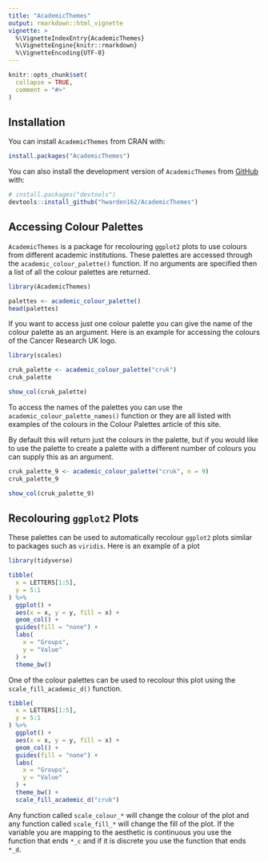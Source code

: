 ```yaml
---
title: "AcademicThemes"
output: rmarkdown::html_vignette
vignette: >
  %\VignetteIndexEntry{AcademicThemes}
  %\VignetteEngine{knitr::rmarkdown}
  %\VignetteEncoding{UTF-8}
---
```


```r
knitr::opts_chunk$set(
  collapse = TRUE,
  comment = "#>"
)
```

## Installation

You can install `AcademicThemes` from CRAN with:

``` r
install.packages("AcademicThemes")
```

You can also install the development version of `AcademicThemes` from [GitHub](https://github.com/) with:

``` r
# install.packages("devtools")
devtools::install_github("hwarden162/AcademicThemes")
```

## Accessing Colour Palettes

`AcademicThemes` is a package for recolouring `ggplot2` plots to use colours from different academic institutions. These palettes are accessed through the `academic_colour_palette()` function. If no arguments are specified then a list of all the colour palettes are returned.

```r
library(AcademicThemes)

palettes <- academic_colour_palette()
head(palettes)
```

If you want to access just one colour palette you can give the name of the colour palette as an argument. Here is an example for accessing the colours of the Cancer Research UK logo.

```r
library(scales)

cruk_palette <- academic_colour_palette("cruk")
cruk_palette

show_col(cruk_palette)
```

To access the names of the palettes you can use the `academic_colour_palette_names()` function or they are all listed with examples of the colours in the Colour Palettes article of this site.

By default this will return just the colours in the palette, but if you would like to use the palette to create a palette with a different number of colours you can supply this as an argument.

```r
cruk_palette_9 <- academic_colour_palette("cruk", n = 9)
cruk_palette_9

show_col(cruk_palette_9)
```

## Recolouring `ggplot2` Plots

These palettes can be used to automatically recolour `ggplot2` plots similar to packages such as `viridis`. Here is an example of a plot 

```r
library(tidyverse)

tibble(
  x = LETTERS[1:5],
  y = 5:1
) %>%
  ggplot() +
  aes(x = x, y = y, fill = x) +
  geom_col() +
  guides(fill = "none") +
  labs(
    x = "Groups",
    y = "Value"
  ) +
  theme_bw()
```

One of the colour palettes can be used to recolour this plot using the `scale_fill_academic_d()` function.

```r
tibble(
  x = LETTERS[1:5],
  y = 5:1
) %>%
  ggplot() +
  aes(x = x, y = y, fill = x) +
  geom_col() +
  guides(fill = "none") +
  labs(
    x = "Groups",
    y = "Value"
  ) +
  theme_bw() +
  scale_fill_academic_d("cruk")
```

Any function called `scale_colour_*` will change the colour of the plot and any function called `scale_fill_*` will change the fill of the plot. If the variable you are mapping to the aesthetic is continuous you use the function that ends `*_c` and if it is discrete you use the function that ends `*_d`.


